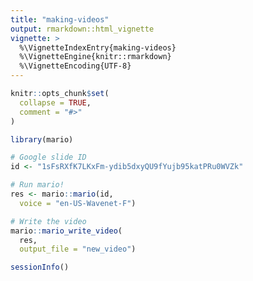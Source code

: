```yaml
---
title: "making-videos"
output: rmarkdown::html_vignette
vignette: >
  %\VignetteIndexEntry{making-videos}
  %\VignetteEngine{knitr::rmarkdown}
  %\VignetteEncoding{UTF-8}
---
```


```r
knitr::opts_chunk$set(
  collapse = TRUE,
  comment = "#>"
)
```

```r
library(mario)
```

```r
# Google slide ID
id <- "1sFsRXfK7LKxFm-ydib5dxyQU9fYujb95katPRu0WVZk"

# Run mario!
res <- mario::mario(id,
  voice = "en-US-Wavenet-F")

# Write the video
mario::mario_write_video(
  res,
  output_file = "new_video")
```

```r
sessionInfo()
```
